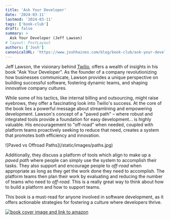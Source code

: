 ```yaml
---
title: 'Ask Your Developer'
date: '2024-03-11'
lastmod: '2024-03-11'
tags: ['book-club']
draft: false
summary: >
  Ask Your Developer (Jeff Lawson)
# layout: PostLayout
authors: ['Josh']
canonicalURL: 'https://www.joshhaines.com/blog/book-club/ask-your-developer'
---
```


Jeff Lawson, the visionary behind [Twilio](https://twilio.com), offers a wealth of insights in his book "Ask Your Developer". As the founder of a company revolutionizing how businesses communicate, Lawson provides a unique perspective on building successful software, fostering dynamic teams, and shaping innovative company cultures.

While some of his tactics, like internal billing and outsourcing, might raise eyebrows, they offer a fascinating look into Twilio's success. At the core of the book lies a powerful message about streamlining and empowering development. Lawson's concept of a "paved path" – where robust and integrated tools provide a foundation for easy development... is highly valuable. His encouragement to "off-road" when needed, coupled with platform teams proactively seeking to reduce that need, creates a system that promotes both efficiency and innovation.

<div className="-mx-2 flex flex-wrap justify-center overflow-hidden xl:-mx-2">
  <div className="my-1 w-full overflow-hidden px-2 xl:my-1 xl:w-1/2 xl:px-2">
    ![Paved vs Offroad Paths](/static/images/paths.jpg)
  </div>
</div>

Additionally, they discuss a platform of tools which align to make up a _paved path_ where people can simply use the system to accomplish their tasks. They also support and encourage people to _off-road_ when appropriate as long as they get the work done they need to accomplish. The platform teams then plan their work by evaluating and reducing the number of teams who need to _off-road_. This is a really great way to think about how to build a platform and how to support teams.

This book is a must-read for anyone involved in software development, as it offers actionable strategies for fostering a culture where developers thrive.

<div class="mx-auto w-1/4">
  <a href="https://www.amazon.com/Ask-Your-Developer-Software-Developers/dp/0063018292">
    <img
      alt="book cover image and link to amazon"
      src="https://m.media-amazon.com/images/I/516TQeaZpsL._SY445_SX342_.jpg"
    />
  </a>
</div>
